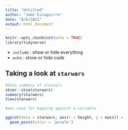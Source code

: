 ```yaml
---
title: "Untitled"
author: "Jake Eisaguirre"
date: "8/6/2021"
output: html_document
---
```


```r
knitr::opts_chunk$set(echo = TRUE)
library(tidyverse)
```
- `include` : show or hide everything
- `echo` : show or hide code

## Taking a look at `starwars`
```r

#Data summary of starwars
skimr::skim(starwars)
summary(starwars)
View(starwars)

```

```r
#aes used for mapping against a variable

ggplot(data = starwars, aes(x = height, y = mass)) +
  geom_point(color = 'purple')

```

